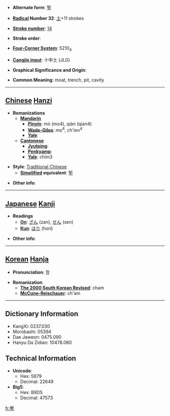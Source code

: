 * '''Alternate form''': [[堑]]

* '''[[Wiktionary:Chinese radical index| Radical]] Number 32''': [[Wiktionary:Chinese radical index 土|土]]+11 strokes

* '''[[Wiktionary:Chinese total strokes index|Stroke number]]''': [[Wiktionary:Chinese total strokes index 14|14]]

* '''Stroke order''': 

* '''[[Wiktionary:Chinese four corner index|Four-Corner System]]''': 5210<sub>4</sub>

* '''[[Wiktionary:Chinese Cangjie index|Cangjie input]]''': 十中土 (JLG)

* '''Graphical Significance and Origin''': 

* '''Common Meaning''': moat, trench, pit, cavity

----

== [[Chinese]] [[Hanzi]] ==

* '''Romanizations'''
** '''[[Mandarin]]'''
*** '''[[Pinyin]]''': mò (mo4), qiàn (qian4)
*** '''[[Wade-Giles]]''': mo<sup>4</sup>, ch'ien<sup>4</sup>
*** '''[[Yale]]''': 
** '''[[Cantonese]]'''
*** '''[[Jyutping]]''':
*** '''[[Penkyamp]]''': 
*** '''[[Yale]]''': chim3

* '''Style''': [[Traditional Chinese]] 
** '''[[Simplified Chinese|Simplified]] equivalent''': [[堑]]

* '''Other info''': 

----

== [[Japanese]] [[Kanji]] ==

* '''Readings'''
** '''[[On]]''': [[ざん]] (zan), [[せん]] (sen)
** '''[[Kun]]''': [[ほり]] (hori)

* '''Other info''':  

----

== [[Korean]] [[Hanja]] ==

* '''Pronunciation''': 참

* '''Romanization'''
** '''[[The 2000 South Korean Revised Romanization|The 2000 South Korean Revised]]''': cham
** '''[[McCune-Reischauer]]''': ch'am

----

== Dictionary Information ==

* KangXi: 0237.030
* Morobashi: 05394
* Dae Jaweon: 0475.090
* Hanyu Da Zidian: 10478.080

== Technical Information ==

* '''Unicode''':
** Hex: 5879
** Decimal: 22649
* '''Big5''':
** Hex: B9D5
** Decimal: 47573

[[fr:塹]]